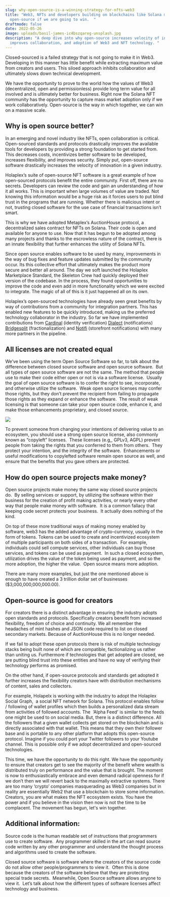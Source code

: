 ```yaml
---
slug: why-open-source-is-a-winning-strategy-for-nfts-web3
title: "Web3, NFTs and developers building on blockchains like Solana must adopt
  open-source if we are going to win.  "
draftmode: false
date: 2022-05-26
image: uploads/basil-james-ic4bszqareg-unsplash.jpg
description: "A deep dive into why open-source increases velocity of innovation,
  improves collaboration, and adoption of Web3 and NFT technology. "
---
```

Closed-sourced is a failed strategy that is not going to make it in Web3. Developing in this manner has little benefit while extracting maximum value from creators and users. This siloed approach inhibits collaboration and ultimately slows down technical development.  



We have the opportunity to prove to the world how the values of Web3 (decentralized, open and permissionless) provide long term value for all involved and is ultimately better for business. Right now the Solana NFT community has the opportunity to capture mass market adoption only if we work collaboratively. Open-source is the way in which together, we can win on a massive scale.



## Why is open source better? 



In an emerging and novel industry like NFTs, open collaboration is critical. Open-sourced standards and protocols drastically improves the available tools for developers by providing a strong foundation to get started from. This decreases costs, incentivizes better software to be developed, increases flexibility, and improves security. Simply put, open-source software drastically increases the velocity of innovation in a given industry. 



Holaplex’s suite of open-source NFT software is a great example of how open-sourced protocols benefit the entire community. First off, there are no secrets. Developers can review the code and gain an understanding of how it all works. This is important when large volumes of value are traded. Not knowing this information would be a huge risk as it forces users to put blind trust in the programs that are running. Whether there is malicious intent or not, trusting closed software for the use case of financial transactions isn’t smart.



This is why we have adopted Metaplex’s AuctionHouse protocol, a decentralized sales contract for NFTs on Solana. Their code is open and available for anyone to use. Now that it has begun to be adopted among many projects and thanks to the escrowless nature of the contract, there is an innate flexibility that further enhances the utility of Solana NFTs. 



Since open source enables software to be used by many, improvements in the way of bug fixes and feature updates submitted by the community occur. Its this collective effort that ultimately makes the product more secure and better all around. The day we soft launched the Holaplex Marketplace Standard, the Skeleton Crew had quickly deployed their version of the codebase. In the process, they found opportunities to improve the code and even add in more functionality which we were excited to integrate. The magic of all of this is it just happened all on its own. 



Holaplex’s open-sourced technologies have already seen great benefits by way of contributions from a community for integration partners. This has enabled new features to be quickly introduced, making us the preferred technology collaborator in the industry. So far we have implemented contributions from [Cardinal](https://www.cardinal.so/) (identity verification) [Dialect](https://www.dialect.to/) (notifications) [Bridgesplit](https://bridgesplit.com/) (fractionalization) and [Notifi](https://notifi.network/) (storefront notifications) with many more partners in the pipeline. 



## All licenses are not created equal



We’ve been using the term Open Source Software so far, to talk about the difference between closed source software and open source software.  But all types of open source software are not the same. The method that people use to make their code either open or not is via a software license.  Usually the goal of open source software is to confer the right to see, incorporate, and otherwise utilize the software.  Weak open source licenses may confer those rights, but they don’t prevent the recipient from failing to propagate those rights as they expand or enhance the software.  The result of weak licensing is that someone can take your open source code, enhance it, and make those enhancements proprietary, and closed source.

![](uploads/screen-shot-2022-05-27-at-9.57.09-am.jpg)

To prevent someone from changing your intentions of delivering value to an ecosystem, you should use a strong open source license, also commonly known as “copyleft” licenses.  These licenses (e.g,, GPLv3, AGPL) prevent people from taking the rights that you conferred to them from others.  They protect your intention, and the integrity of the software.  Enhancements or useful modifications to copylefted software remain open source as well, and ensure that the benefits that you gave others are protected.



## How do open source projects make money?



Open source projects make money the same way closed source projects do.  By selling services or support, by utilizing the software within their business for the creation of profit making activities, or nearly every other way that people make money with software.  It is a common fallacy that keeping code secret protects your business.  It actually does nothing of the kind.



On top of these more traditional ways of making money enabled by software, web3 has the added advantage of crypto-currency, usually in the form of tokens. Tokens can be used to create and incentivized ecosystem of multiple participants on both sides of a transaction.  For example, individuals could sell compute services, other individuals can buy those services, and tokens can be used as payment.  In such a closed ecosystem, utilization drives the value of the token being used as payment, and so the more adoption, the higher the value.  Open source means more adoption. 



There are many more examples, but just the one mentioned above is enough to have created a 3 trillion dollar set of businesses ($3,000,000,000,000.00).



## Open-source is good for creators



For creators there is a distinct advantage in ensuring the industry adopts open standards and protocols. Specifically creators benefit from increased flexibility, freedom of choice and continuity. We all remember the headaches of mint hashes and JSON code required to list on closed secondary markets. Because of AuctionHouse this is no longer needed. 



If we fail to adopt these open protocols there is risk of multiple technology stacks being built none of which are compatible, factionalizing us rather than uniting us. Furthermore if technologies that get adopted are closed, we are putting blind trust into these entities and have no way of verifying their technology performs as promised. 



On the other hand, if open-source protocols and standards get adopted it further increases the flexibility creators have with distribution mechanisms of content, sales and collectors. 



For example, Holapelx is working with the industry to adopt the Holaplex Social Graph,  a social NFT network for Solana. This protocol enables follow / following of wallet profiles which then builds a personalized data stream from activities of followed accounts. The  ‘Alpha Feed' is similar to the feeds one might be used to on social media. But, there is a distinct difference. All the followers that a given wallet collects get stored on the blockchain and is directly associated with that wallet. This means that they own their follower base and is portable to any other platform that adopts this open-source protocol. Imagine if you could port your Twitter followers to your Youtube channel. This is possible only if we adopt decentralized and open-sourced technologies. 



This time, we have the opportunity to do this right. We have the opportunity to ensure that creators get to see the majority of the benefit where wealth is distributed truly on performance and the value that is brought. The moment is now to enthusiastically embrace and even demand radical openness for if we don’t then we will revert back to the maximally extractive systems. There are too many ‘crypto’ companies masquerading as Web3 companies but in reality are essentially Web2 that use a blockchain to store some information. Creators, you are what makes the NFT ecosystem exists. You have the power and if you believe in the vision then now is not the time to be complacent. The movement has begun, let's win together. 



## Additional information:



Source code is the human readable set of instructions that programmers use to create software.  Any programmer skilled in the art can read source code written by any other programmer and understand the thought process and algorithms used to create the software.



Closed source software is software where the creators of the source code do not allow other people/programmers to view it.  Often this is done because the creators of the software believe that they are protecting special trade secrets.  Meanwhile, Open Source software allows anyone to view it.  Let’s talk about how the different types of software licenses affect technology and business.